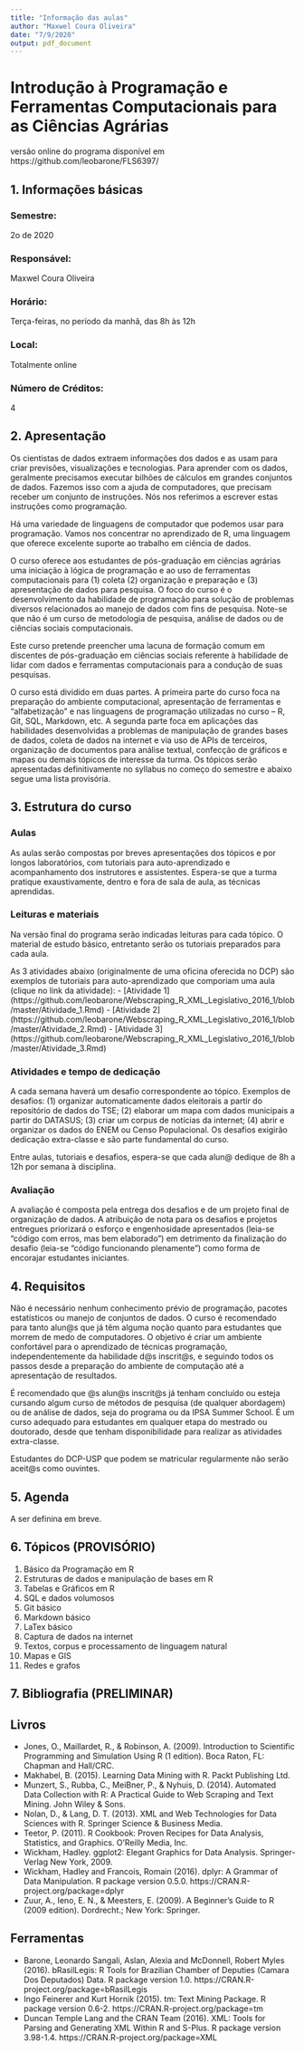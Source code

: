 ```yaml
---
title: "Informação das aulas"
author: "Maxwel Coura Oliveira"
date: "7/9/2020"
output: pdf_document
---
```


# Introdução à Programação e Ferramentas Computacionais para as Ciências Agrárias

versão online do programa disponível em https://github.com/leobarone/FLS6397/

## 1. Informações básicas

### Semestre: 
2o de 2020

### Responsável: 
Maxwel Coura Oliveira

### Horário: 
Terça-feiras, no período da manhã, das 8h às 12h

### Local:
Totalmente online

### Número de Créditos: 
4

## 2. Apresentação

Os cientistas de dados extraem informações dos dados e as usam para criar previsões, visualizações e tecnologias. Para aprender com os dados, geralmente precisamos executar bilhões de cálculos em grandes conjuntos de dados. Fazemos isso com a ajuda de computadores, que precisam receber um conjunto de instruções. Nós nos referimos a escrever estas instruções como programação.

Há uma variedade de linguagens de computador que podemos usar para programação. Vamos nos concentrar no aprendizado de R, uma linguagem que oferece excelente suporte ao trabalho em ciência de dados.

O curso oferece aos estudantes de pós-graduação em ciências agrárias uma iniciação à lógica de programação e ao uso de ferramentas computacionais para (1) coleta (2) organização e preparação e (3) apresentação de dados para pesquisa. O foco do curso é o desenvolvimento da habilidade de programação para solução de problemas diversos relacionados ao manejo de dados com fins de pesquisa. Note-se que não é um curso de metodologia de pesquisa, análise de dados ou de ciências sociais computacionais.

Este curso pretende preencher uma lacuna de formação comum em discentes de pós-graduação em ciências sociais referente à habilidade de lidar com dados e ferramentas computacionais para a condução de suas pesquisas.

O curso está dividido em duas partes. A primeira parte do curso foca na preparação do ambiente computacional, apresentação de ferramentas e "alfabetização" e nas linguagens de programação utilizadas no curso -- R, Git, SQL, Markdown, etc. A segunda parte foca em aplicações das habilidades desenvolvidas a problemas de manipulação de grandes bases de dados, coleta de dados na internet e via uso de APIs de terceiros, organização de documentos para análise textual, confecção de gráficos e mapas ou demais tópicos de interesse da turma. Os tópicos serão apresentadas definitivamente no syllabus no começo do semestre e abaixo segue uma lista provisória.

## 3. Estrutura do curso

### Aulas
As aulas serão compostas por breves apresentações dos tópicos e por longos laboratórios, com tutoriais para auto-aprendizado e acompanhamento dos instrutores e assistentes. Espera-se que a turma pratique exaustivamente, dentro e fora de sala de aula, as técnicas aprendidas.

### Leituras e materiais
Na versão final do programa serão indicadas leituras para cada tópico. O material de estudo básico, entretanto serão os tutoriais preparados para cada aula.

As 3 atividades abaixo (originalmente de uma oficina oferecida no DCP) são exemplos de tutoriais para auto-aprendizado que comporiam uma aula (clique no link da atividade):
- [Atividade 1] (https://github.com/leobarone/Webscraping_R_XML_Legislativo_2016_1/blob/master/Atividade_1.Rmd)
- [Atividade 2] (https://github.com/leobarone/Webscraping_R_XML_Legislativo_2016_1/blob/master/Atividade_2.Rmd)
- [Atividade 3] (https://github.com/leobarone/Webscraping_R_XML_Legislativo_2016_1/blob/master/Atividade_3.Rmd)

### Atividades e tempo de dedicação

A cada semana haverá um desafio correspondente ao tópico. Exemplos de desafios: (1) organizar automaticamente dados eleitorais a partir do repositório de dados do TSE; (2) elaborar um mapa com dados municipais a partir do DATASUS; (3) criar um corpus de notícias da internet; (4) abrir e organizar os dados do ENEM ou Censo Populacional. Os desafios exigirão dedicação extra-classe e são parte fundamental do curso.

Entre aulas, tutoriais e desafios, espera-se que cada alun@ dedique de 8h a 12h por semana à disciplina.

### Avaliação

A avaliação é composta pela entrega dos desafios e de um projeto final de organização de dados. A atribuição de nota para os desafios e projetos entregues priorizará o esforço e engenhosidade apresentados (leia-se "código com erros, mas bem elaborado")  em detrimento da finalização do desafio (leia-se "código funcionando plenamente") como forma de encorajar estudantes iniciantes. 

## 4. Requisitos

Não é necessário nenhum conhecimento prévio de programação, pacotes estatísticos ou manejo de conjuntos de dados. O curso é recomendado para tanto alun@s que já têm alguma noção quanto para estudantes que morrem de medo de computadores. O objetivo é criar um ambiente confortável para o aprendizado de técnicas programação, independentemente da habilidade d@s inscrit@s, e seguindo todos os passos desde a preparação do ambiente de computação até a apresentação de resultados.

É recomendado que @s alun@s inscrit@s já tenham concluído ou esteja cursando algum curso de métodos de pesquisa (de qualquer abordagem) ou de análise de dados, seja do programa ou da IPSA Summer School. É um curso adequado para estudantes em qualquer etapa do mestrado ou doutorado, desde que tenham disponibilidade para realizar as atividades extra-classe.

Estudantes do DCP-USP que podem se matricular regularmente não serão aceit@s como ouvintes.

## 5. Agenda

A ser definina em breve.

## 6. Tópicos (PROVISÓRIO)

1. Básico da Programação em R
2. Estruturas de dados e manipulação de bases em R
3. Tabelas e Gráficos em R
4. SQL e dados volumosos
5. Git básico
6. Markdown básico
7. LaTex básico
8. Captura de dados na internet
9. Textos, corpus e processamento de linguagem natural
10. Mapas e GIS
11. Redes e grafos 

## 7. Bibliografia (PRELIMINAR)

## Livros
- Jones, O., Maillardet, R., & Robinson, A. (2009). Introduction to Scientific Programming and Simulation Using R (1 edition). Boca Raton, FL: Chapman and Hall/CRC.
- Makhabel, B. (2015). Learning Data Mining with R. Packt Publishing Ltd.
- Munzert, S., Rubba, C., MeiBner, P., & Nyhuis, D. (2014). Automated Data Collection with R: A Practical Guide to Web Scraping and Text Mining. John Wiley & Sons.
- Nolan, D., & Lang, D. T. (2013). XML and Web Technologies for Data Sciences with R. Springer Science & Business Media.
- Teetor, P. (2011). R Cookbook: Proven Recipes for Data Analysis, Statistics, and Graphics. O’Reilly Media, Inc.
- Wickham, Hadley. ggplot2: Elegant Graphics for Data Analysis. Springer-Verlag New York, 2009.
- Wickham, Hadley and Francois, Romain (2016). dplyr: A Grammar of Data Manipulation. R package version 0.5.0. https://CRAN.R-project.org/package=dplyr
- Zuur, A., Ieno, E. N., & Meesters, E. (2009). A Beginner’s Guide to R (2009 edition). Dordrecht.; New York: Springer.

## Ferramentas
- Barone, Leonardo Sangali, Aslan, Alexia and McDonnell, Robert Myles  (2016). bRasilLegis: R Tools for Brazilian Chamber of Deputies (Camara Dos Deputados) Data. R package version 1.0. https://CRAN.R-project.org/package=bRasilLegis
- Ingo Feinerer and Kurt Hornik (2015). tm: Text Mining Package. R package version 0.6-2. https://CRAN.R-project.org/package=tm
- Duncan Temple Lang and the CRAN Team (2016). XML: Tools for Parsing and Generating XML Within R and S-Plus. R package version 3.98-1.4. https://CRAN.R-project.org/package=XML
